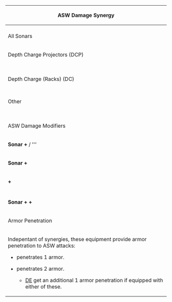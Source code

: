 {{clear}}
{| class="mw-collapsible {{#if:{{{expand|}}}||<includeonly>mw-collapsed</includeonly>}}  wikitable" style="min-width:900px;width:50%; text-align: center; margin: auto;"
! colspan="4" |ASW Damage Synergy
|-
! {{Sonar}}
! Sonar
! {{ItemStack|item={{Sonar}}|text=Large|font-size = 11px|text-color = fff|glow-color = 000}}
! Large Sonar
|-
| colspan="2"| All Sonars
| {{EquipmentCardKai|Type 0 Passive Sonar|size=50px}}
| {{tooltip|(?)|Under investigation}} {{EquipmentLink|Type 0 Passive Sonar}} {{tooltip|(?)|Under investigation}}
|-
! colspan="4" | {{ItemStack|item={{DepthCharge}}|text=DCP|font-size = 11px|text-color = fff|glow-color = 000}} Depth Charge Projectors (DCP)
|-
| {{EquipmentCardKai|Type 94 Depth Charge Projector|size=50px}}
| {{EquipmentLink|Type 94 Depth Charge Projector}}
| {{EquipmentCardKai|Type 3 Depth Charge Projector|size=50px}}
| {{EquipmentLink|Type 3 Depth Charge Projector}}
|-
| {{EquipmentCardKai|Type 3 Depth Charge Projector (Concentrated Deployment)|size=50px}}
| {{EquipmentLink|Type 3 Depth Charge Projector (Concentrated Deployment)}}
| {{EquipmentCardKai|Prototype 15cm 9-tube ASW Rocket Launcher|size=50px}}
| {{EquipmentLink|Prototype 15cm 9-tube ASW Rocket Launcher}}
|-
| {{EquipmentCardKai|RUR-4A Weapon Alpha Kai|size=50px}}
| {{EquipmentLink|RUR-4A Weapon Alpha Kai}}
|-
!  colspan="4" | {{ItemStack|item={{DepthCharge}}|text=DC|font-size = 11px|text-color = FF0|glow-color = 000}} Depth Charge (Racks) (DC)
|-
| {{EquipmentCardKai|Type 95 Depth Charge|size=50px}}
| {{EquipmentLink|Type 95 Depth Charge}}
| {{EquipmentCardKai|Type 2 Depth Charge|size=50px}}
| {{EquipmentLink|Type 2 Depth Charge}}
|-
| {{EquipmentCardKai|Lightweight ASW Torpedo (Initial Test Model)|size=50px}}
| {{EquipmentLink|Lightweight ASW Torpedo (Initial Test Model)}}
| {{EquipmentCardKai|Hedgehog (Initial Model)|size=50px}}
| {{EquipmentLink|Hedgehog (Initial Model)}}
|-
! colspan="4" | {{ItemStack|item={{DepthCharge}}|text=Other|font-size = 10px|glow-color = 000|text-position = bottom:-18px;right:3px;}} Other
|-
|-
| {{EquipmentCardKai|Type 2 12cm Mortar Kai|size=50px}}
| {{EquipmentLink|Type 2 12cm Mortar Kai}}
| {{EquipmentCardKai|Type 2 12cm Mortar Kai (Concentrated Deployment)|size=50px}}
| {{EquipmentLink|Type 2 12cm Mortar Kai (Concentrated Deployment)}}
|-
|-
! colspan="4" |ASW Damage Modifiers
|-
| colspan="2" |'''{{Sonar}} Sonar + {{ItemStack|item={{DepthCharge}}|text=DCP|font-size = 11px|text-color = fff|glow-color = 000}}'''/ {{ItemStack|item={{DepthCharge}}|text=Other|font-size = 10px|glow-color = 000|text-position = bottom:-18px;right:3px;}}'''
| colspan="2" | 1.15x 
|-
| colspan="2" | '''{{Sonar}} Sonar + {{ItemStack|item={{DepthCharge}}|text=DC|font-size = 11px|text-color = FF0|glow-color = 000}}'''
| colspan="2" | 1.15x
|-
| colspan="2" | '''{{ItemStack|item={{DepthCharge}}|text=DCP|font-size = 11px|text-color = fff|glow-color = 000}} + {{ItemStack|item={{DepthCharge}}|text=DC|font-size = 11px|text-color = FF0|glow-color = 000}}'''
| colspan="2" | 1.1x
|-
! colspan="4" |
|-
| colspan="2" | '''{{Sonar}} Sonar + {{ItemStack|item={{DepthCharge}}|text=DCP|font-size = 11px|text-color = fff|glow-color = 000}} + {{ItemStack|item={{DepthCharge}}|text=DC|font-size = 11px|text-color = FF0|glow-color = 000}}'''
| colspan="2" |1.4375x
|-
! colspan="4" |Armor Penetration
|-
| colspan="4" style="text-align:left;" |Indepentant of synergies, these equipment provide armor penetration to ASW attacks:
*{{EquipmentLink|Type 95 Depth Charge}} penetrates 1 armor.
*{{EquipmentLink|Type 2 Depth Charge}} penetrates 2 armor.
**[[DE]] get an additional 1 armor penetration if equipped with either of these.
|}
